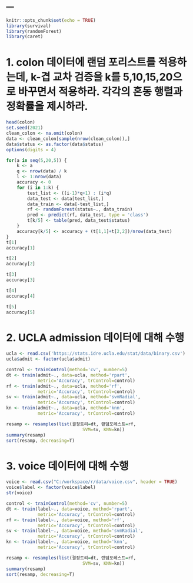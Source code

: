 ---
---

```r
knitr::opts_chunk$set(echo = TRUE)
library(survival)
library(randomForest)
library(caret)
```
# 1. colon 데이터에 랜덤 포리스트를 적용하는데, k-겹 교차 검증을 k를 5,10,15,20으로 바꾸면서 적용하라. 각각의 혼동 행렬과 정확률을 제시하라.

```r
head(colon)
set.seed(2021)
clean_colon <- na.omit(colon)
data <- clean_colon[sample(nrow(clean_colon)),]
data$status <- as.factor(data$status)
options(digits = 4)

for(a in seq(5,20,5)) {
    k <- a
    q <- nrow(data) / k
    l <- 1:nrow(data)
    accuracy <- 0
    for (i in 1:k) {
        test_list <- ((i-1)*q+1) : (i*q)
        data_test <- data[test_list,]
        data_train <- data[-test_list,]
        rf <- randomForest(status~., data_train)    
        pred <- predict(rf, data_test, type = 'class')
        t[k/5] <- table(pred, data_test$status)
    }
    accuracy[k/5] <- accuracy + (t[1,1]+t[2,2])/nrow(data_test)
}
t[1]
accuracy[1]

t[2]
accuracy[2]

t[3]
accuracy[3]

t[4]
accuracy[4]

t[5]
accuracy[5]
```

# 2. UCLA admission 데이터에 대해 수행
```r
ucla <- read.csv('https://stats.idre.ucla.edu/stat/data/binary.csv')
ucla$admit <- factor(ucla$admit)

control <- trainControl(method='cv', number=5)
dt <- train(admit~., data=ucla, method='rpart',
            metric='Accuracy', trControl=control)
rf <- train(admit~., data=ucla, method='rf',
            metric='Accuracy', trControl=control)
sv <- train(admit~., data=ucla, method='svmRadial',
            metric='Accuracy', trControl=control)
kn <- train(admit~., data=ucla, method='knn',
            metric='Accuracy', trControl=control)

resamp <- resamples(list(결정트리=dt, 랜덤포레스트=rf,
                             SVM=sv, KNN=kn))
summary(resamp)
sort(resamp, decreasing=T)
```

# 3. voice 데이터에 대해 수행
```r
voice <- read.csv("C:/workspace/r/data/voice.csv", header = TRUE)
voice$label <- factor(voice$label)
str(voice)

control <- trainControl(method='cv', number=5)
dt <- train(label~., data=voice, method='rpart',
            metric='Accuracy', trControl=control)
rf <- train(label~., data=voice, method='rf',
            metric='Accuracy', trControl=control)
sv <- train(label~., data=voice, method='svmRadial',
            metric='Accuracy', trControl=control)
kn <- train(label~., data=voice, method='knn',
            metric='Accuracy', trControl=control)

resamp <- resamples(list(결정트리=dt, 랜덤포레스트=rf,
                             SVM=sv, KNN=kn))
summary(resamp)
sort(resamp, decreasing=T)
```

